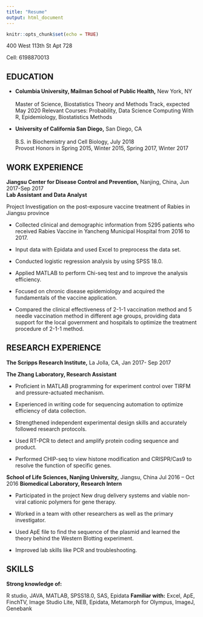 ```yaml
---
title: "Resume"
output: html_document
---
```


```r
knitr::opts_chunk$set(echo = TRUE)
```

400 West 113th St Apt 728 

Cell: 6198870013

## EDUCATION  

* **Columbia University, Mailman School of Public Health,** New York, NY                       
<br />  <right> Master of Science, Biostatistics Theory and Methods Track, expected May 2020 
Relevant Courses: Probability, Data Science Computing With R, Epidemiology, Biostatistics Methods 

* **University of California San Diego,** San Diego, CA                                              
<br /> B.S. in Biochemistry and Cell Biology, July 2018   
Provost Honors in Spring 2015, Winter 2015, Spring 2017, Winter 2017 

## WORK EXPERIENCE

**Jiangsu Center for Disease Control and Prevention,**  Nanjing, China, Jun 2017-Sep 2017
<br />**Lab Assistant and Data Analyst**

Project Investigation on the post-exposure vaccine treatment of Rabies in Jiangsu province

* Collected clinical and demographic information from 5295 patients who received Rabies Vaccine in Yancheng Municipal Hospital from 2016 to 2017.

*	Input data with Epidata and used Excel to preprocess the data set. 

*	Conducted logistic regression analysis by using SPSS 18.0.

*	Applied MATLAB to perform Chi-seq test and to improve the analysis efficiency.

*	Focused on chronic disease epidemiology and acquired the fundamentals of the vaccine application.

*	Compared the clinical effectiveness of 2-1-1 vaccination method and 5 needle vaccination method in different age groups, providing data support for the local government and hospitals to optimize the treatment procedure of 2-1-1 method.

## RESEARCH EXPERIENCE
**The Scripps Research Institute,** La Jolla, CA, Jan 2017- Sep 2017

**The Zhang Laboratory, Research Assistant**

*	Proficient in MATLAB programming for experiment control over TIRFM and pressure-actuated mechanism. 

*	Experienced in writing code for sequencing automation to optimize efficiency of data collection.

*	Strengthened independent experimental design skills and accurately followed research protocols.    

*	Used RT-PCR to detect and amplify protein coding sequence and product. 

*	Performed CHIP-seq to view histone modification and CRISPR/Cas9 to resolve the function of specific genes.

**School of Life Sciences, Nanjing University,** Jiangsu, China Jul 2016 – Oct 2016
**Biomedical Laboratory, Research Intern**

*	Participated in the project New drug delivery systems and viable non-viral cationic polymers for gene therapy.  

*	Worked in a team with other researchers as well as the primary investigator.

*	Used ApE file to find the sequence of the plasmid and learned the theory behind the Western Blotting experiment. 

*	Improved lab skills like PCR and troubleshooting.

## SKILLS

**Strong knowledge of:**

R studio, JAVA, MATLAB, SPSS18.0, SAS, Epidata
**Familiar with:**
Excel, ApE, FinchTV, Image Studio Lite, NEB, Epidata, Metamorph for Olympus, 
ImageJ, Genebank

